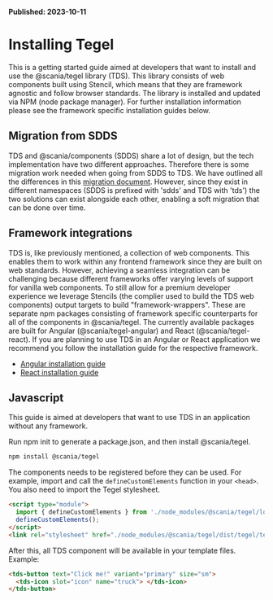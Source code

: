 
<Meta title="Installation/JavaScript" />

**Published: 2023-10-11**

# Installing Tegel

This is a getting started guide aimed at developers that want to install and use the @scania/tegel library (TDS). This library consists of web components built using Stencil, which means that they are framework agnostic and follow browser standards. The library is installed and updated via NPM (node package manager). For further installation information please see the framework specific installation guides below.

## Migration from SDDS

TDS and @scania/components (SDDS) share a lot of design, but the tech implementation have two different approaches. Therefore there is some migration work needed when going from SDDS to TDS. We have outlined all the differences in this [migration document](?path=/story/migration-from-components-v4--migration). However, since they exist in different namespaces (SDDS is prefixed with 'sdds' and TDS with 'tds') the two solutions can exist alongside each other, enabling a soft migration that can be done over time.

## Framework integrations

TDS is, like previously mentioned, a collection of web components. This enables them to work within any frontend framework since they are built on web standards. However, achieving a seamless integration can be challenging because different frameworks offer varying levels of support for vanilla web components. To still allow for a premium developer experience we leverage Stencils (the complier used to build the TDS web components) output targets to build "framework-wrappers". These are separate npm packages consisting of framework specific counterparts for all of the components in @scania/tegel. The currently available packages are built for Angular (@scania/tegel-angular) and React (@scania/tegel-react). If you are planning to use TDS in an Angular or React application we recommend you follow the installation guide for the respective framework.

- [Angular installation guide](?path=/story/installation-angular--angular)
- [React installation guide](?path=/story/installation-react--react)

## Javascript

This guide is aimed at developers that want to use TDS in an application without any framework.

Run npm init to generate a package.json, and then install @scania/tegel.

```bash
npm install @scania/tegel
```

The components needs to be registered before they can be used. For example, import and call the `defineCustomElements` function in your `<head>`. You also need to import the Tegel stylesheet.

```html
<script type="module">
  import { defineCustomElements } from './node_modules/@scania/tegel/loader/index.es2017.js';
  defineCustomElements();
</script>
<link rel="stylesheet" href="./node_modules/@scania/tegel/dist/tegel/tegel.css" />
```

After this, all TDS component will be available in your template files. Example:

```html
<tds-button text="Click me!" variant="primary" size="sm">
  <tds-icon slot="icon" name="truck"> </tds-icon>
</tds-button>
```
